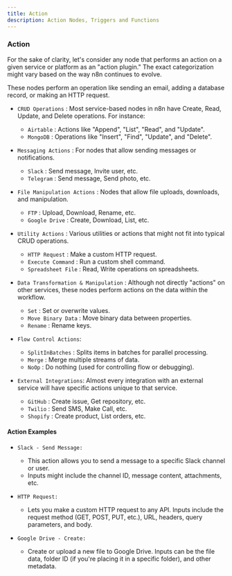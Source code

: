 ```yaml
---
title: Action
description: Action Nodes, Triggers and Functions
---
```


### Action

For the sake of clarity, let's consider any node that performs an action on a given service or platform as an "action plugin." The exact categorization might vary based on the way n8n continues to evolve.

These nodes perform an operation like sending an email, adding a database record, or making an HTTP request.

-  `CRUD Operations` : Most service-based nodes in n8n have Create, Read, Update, and Delete operations. For instance:
   -  `Airtable` : Actions like "Append", "List", "Read", and "Update".
   -  `MongoDB` : Operations like "Insert", "Find", "Update", and "Delete".

- `Messaging Actions` : For nodes that allow sending messages or notifications.
   - `Slack` : Send message, Invite user, etc.
   - `Telegram` : Send message, Send photo, etc.

- `File Manipulation Actions` : Nodes that allow file uploads, downloads, and manipulation.
   - `FTP` : Upload, Download, Rename, etc.
   - `Google Drive` : Create, Download, List, etc.

- `Utility Actions` : Various utilities or actions that might not fit into typical CRUD operations.
   - `HTTP Request` : Make a custom HTTP request.
   - `Execute Command` : Run a custom shell command.
   - `Spreadsheet File` : Read, Write operations on spreadsheets.

- `Data Transformation & Manipulation` : Although not directly "actions" on other services, these nodes perform actions on the data within the workflow.
   - `Set` : Set or overwrite values.
   - `Move Binary Data` : Move binary data between properties.
   - `Rename` : Rename keys.

- `Flow Control Actions`:
   - `SplitInBatches` : Splits items in batches for parallel processing.
   - `Merge` : Merge multiple streams of data.
   - `NoOp` : Do nothing (used for controlling flow or debugging).

- `External Integrations`: Almost every integration with an external service will have specific actions unique to that service.
   - `GitHub` : Create issue, Get repository, etc.
   - `Twilio` : Send SMS, Make Call, etc.
   - `Shopify` : Create product, List orders, etc.

#### Action Examples

-  `Slack - Send Message:`
   - This action allows you to send a message to a specific Slack channel or user.
   - Inputs might include the channel ID, message content, attachments, etc.

- `HTTP Request:`
   - Lets you make a custom HTTP request to any API. Inputs include the request method (GET, POST, PUT, etc.), URL, headers, query parameters, and body.

- `Google Drive - Create:`
   - Create or upload a new file to Google Drive. Inputs can be the file data, folder ID (if you're placing it in a specific folder), and other metadata.